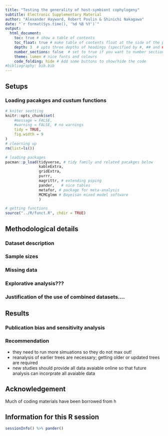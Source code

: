 ```yaml
---
title: "Testing the generality of host-symbiont cophylogeny"
subtitle: Electronic Supplementary Material
author: "Alexander Hayward, Robert Poulin & Shinichi Nakagawa"
date: "`r format(Sys.time(), '%d %B %Y')`"
output:
  html_document: 
    toc: true # show a table of contents
    toc_float: true # make table of contents float at the side of the page
    depth: 3  # upto three depths of headings (specified by #, ## and ###)
    number_sections: false  # set to true if you want to number sections at each table header
    theme: lumen # nice fonts and colours
    code_folding: hide # Add some buttons to show/hide the code
#bibliography: bib.bib
---
```


<!--- Try to add references for this!!!! --->

## Setups

### Loading pacakges and custum functions

```r
# kniter seetting
knitr::opts_chunk$set(
	#message = FALSE, 
	#warning = FALSE, # no warnings
	tidy = TRUE,
	fig.width = 9
)
# clearning up
rm(list=ls())

# loading packages
pacman::p_load(tidyverse, # tidy family and related pacakges below
               kableExtra, 
               gridExtra, 
               purrr, 
               magrittr, # extending piping
               pander,   # nice tables
               metafor, # package for meta-analysis
               MCMCglmm # Bayeisan mixed model software
               )

# getting functions 
source("../R/funct.R", chdir = TRUE)
```


## Methodological details



### Dataset description

### Sample sizes

### Missing data

### Explorative analysis???

### Justification of the use of combined datasets....

## Results

### Publication bias and sensitivity analysis

### Recommendation
* they need to run more simuations so they do not max out!
* reanalysis of earlier trees are necessary; getting older or updated trees are required
* new studies should provide all data avaiable online so that future analysis can incorprate all avaiable data

## Acknowledgement

Much of coding materials have been borrowed from h

## Information for this R session

```r
sessionInfo() %>% pander()
```
